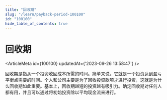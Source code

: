 ```yaml
---
title: "回收期"
slug: "/learn/payback-period-100100"
id: "100100"
hide_table_of_contents: true
---
```



# 回收期

<ArticleMeta id={100100} updatedAt={'2023-09-26 13:58:47'} />
<div className='border-solid border-b border-t-0 my-4 border-[var(--ifm-color-gray-300)]' />

回收期是指从一个投资收回成本所需的时间。简单来说，它就是一个投资达到盈亏平衡点需要的时间。个人和公司主要是为了回收投资款项才进行投资，这就是为什么回收期如此重要。基本上，回收期越短的投资越有吸引力。确定回收期对任何人都有用，并且可以通过将初始投资除以平均现金流来进行。
